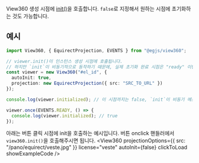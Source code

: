 
<OptionDescriptor type="boolean" defaultVal="true" added="4.0.0" />

View360 생성 시점에 [init()](/docs/api/Class/View360#init)을 호출합니다.
`false`로 지정해서 원하는 시점에 초기화하는 것도 가능합니다.

## 예시
```ts
import View360, { EquirectProjection, EVENTS } from "@egjs/view360";

// viewer.init()이 인스턴스 생성 시점에 호출됩니다.
// 하지만 `init`이 비동기적으로 동작하기 때문에, 실제 초기화 완료 시점은 "ready" 이벤트를 통해 알 수 있습니다.
const viewer = new View360("#el_id", {
  autoInit: true,
  projection: new EquirectProjection({ src: "SRC_TO_URL" })
});

console.log(viewer.initialized); // 이 시점까지는 false, `init`이 비동기 메소드이기 때문입니다.

viewer.once(EVENTS.READY, () => {
  console.log(viewer.initialized); // true
});
```

아래는 버튼 클릭 시점에 init을 호출하는 예시입니다.
버튼 onclick 핸들러에서 `view360.init()`을 호출해주시면 됩니다.
<View360
  projectionOptions={{
    src: "/pano/equirect/veste.jpg"
  }}
  license="veste"
  autoInit={false}
  clickToLoad
  showExampleCode />
